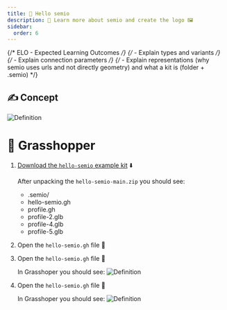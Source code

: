 ```yaml
---
title: 👋 Hello semio
description: 📝 Learn more about semio and create the logo 🖼️
sidebar:
  order: 6
---
```


{/* ELO - Expected Learning Outcomes */}
{/* - Explain types and variants */}
{/* - Explain connection parameters */}
{/* - Explain representations (why semio uses urls and not directly geometry) and what a kit is (folder + .semio) */}


## ✍️ Concept

![Definition](../../../../../../assets/images/hello-semio-concept.png)

# 🦗 Grasshopper

<Steps>

1. [Download the `hello-semio` example kit](https://github.com/usalu/hello-semio/archive/refs/heads/main.zip) ⬇️

   After unpacking the `hello-semio-main.zip` you should see:

   <FileTree>

   - .semio/
   - hello-semio.gh
   - profile.gh
   - profile-2.glb
   - profile-4.glb
   - profile-5.glb

   </FileTree>

2. Open the `hello-semio.gh` file 📂

3. Open the `hello-semio.gh` file 📂

   In Grasshoper you should see:
   ![Definition](../../../../../../assets/images/hello-semio-cluster.png)

4. Open the `hello-semio.gh` file 📂

   In Grasshoper you should see:
   ![Definition](../../../../../../assets/images/hello-semio-type.png)

</Steps>
